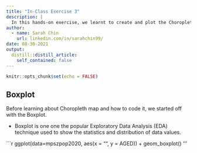 ```yaml
---
title: "In-Class Exercise 3"
description: |
  In this hands-on exercise, we learnt to create and plot the Choropleth map and the different codes that can be used to customize our maps.  
author:
  - name: Sarah Chin
    url: linkedin.com/in/sarahchin99/
date: 08-30-2021
output:
  distill::distill_article:
    self_contained: false
---
```



```r
knitr::opts_chunk$set(echo = FALSE)
```

## Boxplot

Before learning about Choropleth map and how to code it, we started off with the Boxplot. 

- Boxplot is one one the popular Exploratory Data Analysis (EDA) technique used to show the statistics and distribution of data values.

```r
ggplot(data=mpszpop2020, 
       aes(x = "", 
           y = AGED)) +
  geom_boxplot()
'''